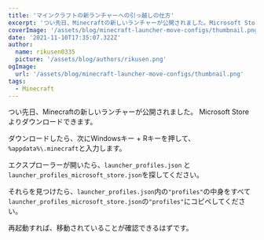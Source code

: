 ```yaml
---
title: 'マインクラフトの新ランチャーへの引っ越しの仕方'
excerpt: 'つい先日、Minecraftの新しいランチャーが公開されました。Microsoft Storeよりダウンロード...'
coverImage: '/assets/blog/minecraft-launcher-move-configs/thumbnail.png'
date: '2021-11-10T17:35:07.322Z'
author:
  name: rikusen0335
  picture: '/assets/blog/authors/rikusen.png'
ogImage:
  url: '/assets/blog/minecraft-launcher-move-configs/thumbnail.png'
tags:
  - Minecraft
---
```


つい先日、Minecraftの新しいランチャーが公開されました。
Microsoft Storeよりダウンロードできます。

ダウンロードしたら、次にWindowsキー + Rキーを押して、`%appdata%\.minecraft`と入力します。

エクスプローラーが開いたら、`launcher_profiles.json` と `launcher_profiles_microsoft_store.json`を探してください。

それらを見つけたら、`launcher_profiles.json`内の`"profiles"`の中身をすべて`launcher_profiles_microsoft_store.json`の`"profiles"`にコピペしてください。

再起動すれば、移動されていることが確認できるはずです。
